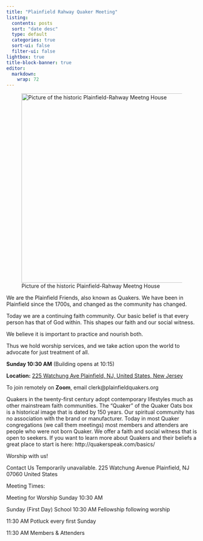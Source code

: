 ```yaml
---
title: "Plainfield Rahway Quaker Meeting"
listing:
  contents: posts
  sort: "date desc"
  type: default
  categories: true
  sort-ui: false
  filter-ui: false
lightbox: true
title-block-banner: true
editor: 
  markdown: 
    wrap: 72
---
```


![Picture of the historic Plainfield-Rahway Meetng House](images/PlainfieldMeetingHouse.png){width=500}

We are the Plainfield Friends, also known as Quakers. We have been in
Plainfield since the 1700s, and changed as the community has changed.

Today we are a continuing faith community. Our basic belief is that
every person has that of God within. This shapes our faith and our
social witness. 

We believe it is important to practice and nourish both.


Thus we hold worship services, and we take action upon the world to
advocate for just treatment of all.

::: {.callout-tip title="Worship with Us!"}

**Sunday 10:30 AM** (Building opens at 10:15)

**Location:**
[225 Watchung Ave Plainfield, NJ, United States, New Jersey](https://maps.app.goo.gl/VutTE3G3TwLKkwvp9)

To join remotely on **Zoom**, email clerk@plainfieldquakers.org

::::

Quakers in the twenty-first century adopt contemporary lifestyles much
as other mainstream faith communities. The “Quaker” of the Quaker Oats
box is a historical image that is dated by 150 years. Our spiritual
community has no association with the brand or manufacturer. Today in
most Quaker congregations (we call them meetings) most members and
attenders are people who were not born Quaker. We offer a faith and
social witness that is open to seekers. If you want to learn more about
Quakers and their beliefs a great place to start is here:
http://quakerspeak.com/basics/

Worship with us!

Contact Us Temporarily unavailable. 225 Watchung Avenue Plainfield, NJ
07060 United States

Meeting Times:

Meeting for Worship Sunday 10:30 AM

Sunday (First Day) School 10:30 AM Fellowship following worship

11:30 AM Potluck every first Sunday

11:30 AM Members & Attenders

